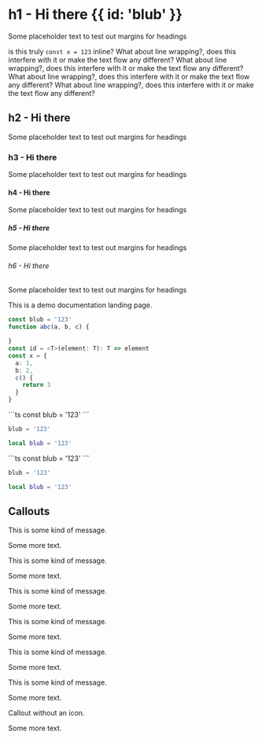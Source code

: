 
# h1 - Hi there {{ id: 'blub' }}

Some placeholder text to test out margins for headings

is this truly <InlineCode color="blue">`const x = 123`</InlineCode> inline?
What about line wrapping?, does this interfere with it or make the text flow any different?
What about line wrapping?, does this interfere with it or make the text flow any different?
What about line wrapping?, does this interfere with it or make the text flow any different?
What about line wrapping?, does this interfere with it or make the text flow any different?

## h2 - Hi there

Some placeholder text to test out margins for headings

### h3 - Hi there

Some placeholder text to test out margins for headings

#### h4 - Hi there

Some placeholder text to test out margins for headings

##### h5 - Hi there

Some placeholder text to test out margins for headings

###### h6 - Hi there

Some placeholder text to test out margins for headings

This is a demo documentation landing page.


```ts {{ "title": "This is a title of a code block", "highlights": [{ "line": 2, "column": 14, "match": "a, b, c", "color": "red" }, { "line": 8, "column": 3, "match": "b", "color": "green" }, { "line": 10, "column": 5, "match": "return 3", "color": "blue" }] }}
const blub = '123'
function abc(a, b, c) {

}
const id = <T>(element: T): T => element
const x = {
  a: 1,
  b: 2,
  c() {
    return 3
  }
}
```

<CodeGroup title="ttttitle">
  ```ts
  const blub = '123'
  ```

  ```python
  blub = '123'
  ```

  ```lua {{ "title": "Lua" }}
  local blub = '123'
  ```
</CodeGroup>


<CodeGroup>
  ```ts
  const blub = '123'
  ```

  ```python
  blub = '123'
  ```

  ```lua {{ "title": "Lua" }}
  local blub = '123'
  ```
</CodeGroup>

## Callouts

<Callout variant="default" Icon={Link}>
  This is some kind of message.

  Some more text.
</Callout>

<Callout variant="primary" Icon={Info}>
  This is some kind of message.

  Some more text.
</Callout>

<Callout variant="secondary" Icon={Warn}>
  This is some kind of message.

  Some more text.
</Callout>

<Callout variant="positive" Icon={Link}>
  This is some kind of message.

  Some more text.
</Callout>

<Callout variant="negative" Icon={Warn}>
  This is some kind of message.

  Some more text.
</Callout>

<Callout variant="info" Icon={Info}>
  This is some kind of message.

  Some more text.
</Callout>

<Callout variant="primary">
  Callout without an icon.

  Some more text.
</Callout>
